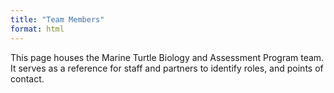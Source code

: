 ```yaml
---
title: "Team Members"
format: html
---
```



This page houses the Marine Turtle Biology and Assessment Program team. It serves as a reference for staff and partners to identify roles, and points of contact.
